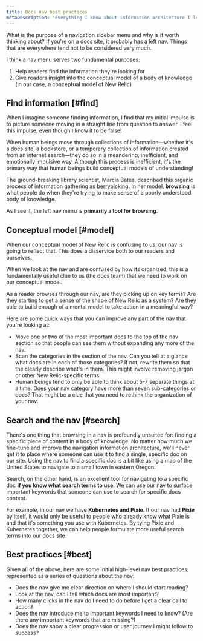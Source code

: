 ```yaml
---
title: Docs nav best practices
metaDescription: "Everything I know about information architecture I learned in library science school."
---
```


What is the purpose of a navigation sidebar menu and why is it worth thinking about? If you're on a docs site, it probably has a left nav. Things that are everywhere tend not to be considered very much.

I think a nav menu serves two fundamental purposes:

1. Help readers find the information they're looking for
2. Give readers insight into the conceptual model of a body of knowledge (in our case, a conceptual model of New Relic)

## Find information [#find]

When I imagine someone finding information, I find that my initial impulse is to picture someone moving in a straight line from question to answer. I feel this impulse, even though I know it to be false!

When human beings move through collections of information—whether it's a docs site, a bookstore, or a temporary collection of information created from an internet search—they do so in a meandering, inefficient, and emotionally impulsive way. Although this process is inefficient, it's the primary way that human beings build conceptual models of understanding!

The ground-breaking library scientist, Marcia Bates, described this organic process of information gathering as [berrypicking](https://pages.gseis.ucla.edu/faculty/bates/berrypicking.html). In her model, **browsing** is what people do when they're trying to make sense of a poorly understood body of knowledge. 

As I see it, the left nav menu is **primarily a tool for browsing**.

## Conceptual model [#model]

When our conceptual model of New Relic is confusing to us, our nav is going to reflect that. This does a disservice both to our readers and ourselves.

When we look at the nav and are confused by how its organized, this is a fundamentally useful clue to us (the docs team) that we need to work on our conceptual model. 

As a reader browses through our nav, are they picking up on key terms? Are they starting to get a sense of the shape of New Relic as a system? Are they able to build enough of a mental model to take action in a meaningful way?

Here are some quick ways that you can improve any part of the nav that you're looking at:

* Move one or two of the most important docs to the top of the nav section so that people can see them without expanding any more of the nav.
* Scan the categories in the section of the nav. Can you tell at a glance what docs are in each of those categories? If not, rewrite them so that the clearly describe what's in them. This might involve removing jargon or other New Relic-specific terms.
* Human beings tend to only be able to think about 5-7 separate things at a time. Does your nav category have more than seven sub-categories or docs? That might be a clue that you need to rethink the organization of your nav.

## Search and the nav [#search]

There's one thing that browsing in a nav is profoundly unsuited for: finding a specific piece of content in a body of knowledge. No matter how much we fine-tune and improve the navigation information architecture, we'll never get it to place where someone can use it to find a single, specific doc on our site. Using the nav to find a specific doc is a bit like using a map of the United States to navigate to a small town in eastern Oregon. 

Search, on the other hand, is an excellent tool for navigating to a specific doc **if you know what search terms to use**. We can use our nav to surface important keywords that someone can use to search for specific docs content.

For example, in our nav we have **Kubernetes and Pixie**. If our nav had **Pixie** by itself, it would only be useful to people who already know what Pixie is and that it's something you use with Kubernetes. By tying Pixie and Kubernetes together, we can help people formulate more useful search terms into our docs site. 

## Best practices [#best]

Given all of the above, here are some initial high-level nav best practices, represented as a series of questions about the nav: 

* Does the nav give me clear direction on where I should start reading?
* Look at the nav, can I tell which docs are most important?
* How many clicks in the nav do I need to do before I get a clear call to action?
* Does the nav introduce me to important keywords I need to know? (Are there any important keywords that are missing?)
* Does the nav show a clear progression or user journey I might follow to success?